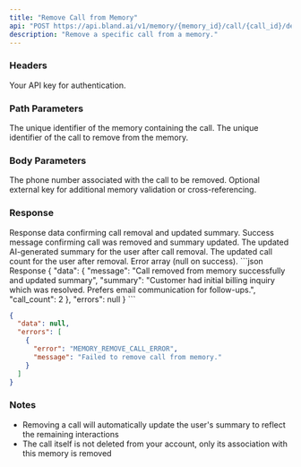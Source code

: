 ```yaml
---
title: "Remove Call from Memory"
api: "POST https://api.bland.ai/v1/memory/{memory_id}/call/{call_id}/delete"
description: "Remove a specific call from a memory."
---
```


### Headers

<ParamField header="authorization" type="string" required>
  Your API key for authentication.
</ParamField>

### Path Parameters

<ParamField path="memory_id" type="string" required>
  The unique identifier of the memory containing the call.
</ParamField>

<ParamField path="call_id" type="string" required>
  The unique identifier of the call to remove from the memory.
</ParamField>

### Body Parameters

<ParamField body="phone_number" type="string" required>
  The phone number associated with the call to be removed.
</ParamField>

<ParamField body="external_memory_key" type="string" optional>
  Optional external key for additional memory validation or cross-referencing.
</ParamField>

### Response
<ResponseField name="data" type="object">
  Response data confirming call removal and updated summary.
</ResponseField>

<ResponseField name="data.message" type="string">
  Success message confirming call was removed and summary updated.
</ResponseField>

<ResponseField name="data.summary" type="string">
  The updated AI-generated summary for the user after call removal.
</ResponseField>

<ResponseField name="data.call_count" type="number">
  The updated call count for the user after removal.
</ResponseField>

<ResponseField name="errors" type="null">
  Error array (null on success).
</ResponseField>

<ResponseExample>
```json Response
{
  "data": {
    "message": "Call removed from memory successfully and updated summary",
    "summary": "Customer had initial billing inquiry which was resolved. Prefers email communication for follow-ups.",
    "call_count": 2
  },
  "errors": null
}
```

```json Server Error
{
  "data": null,
  "errors": [
    {
      "error": "MEMORY_REMOVE_CALL_ERROR",
      "message": "Failed to remove call from memory."
    }
  ]
}
```
</ResponseExample>

### Notes

- Removing a call will automatically update the user's summary to reflect the remaining interactions
- The call itself is not deleted from your account, only its association with this memory is removed